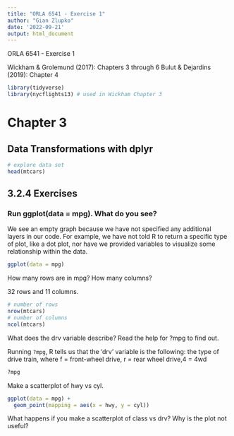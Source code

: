 ```yaml
---
title: "ORLA 6541 - Exercise 1"
author: "Gian Zlupko"
date: '2022-09-21'
output: html_document
---
```


ORLA 6541 - Exercise 1 

Wickham & Grolemund (2017): Chapters 3 through 6
Bulut & Dejardins (2019): Chapter 4

```r
library(tidyverse) 
library(nycflights13) # used in Wickham Chapter 3 
```

# Chapter 3 
## Data Transformations with dplyr 


```r
# explore data set
head(mtcars) 
```

## 3.2.4 Exercises
### Run ggplot(data = mpg). What do you see?
We see an empty graph because we have not specified any additional layers in our code. For example, we have not told R to return a specific type of plot, like a dot plot, nor have we provided variables to visualize some relationship within the data. 

```r
ggplot(data = mpg) 
```


How many rows are in mpg? How many columns?

32 rows and 11 columns. 

```r

# number of rows 
nrow(mtcars)
# number of columns
ncol(mtcars) 

```


What does the drv variable describe? Read the help for ?mpg to find out.

Running `?mpg`, R tells us that the 'drv' variable is the following: the type of drive train, where f = front-wheel drive, r = rear wheel drive,4 = 4wd 

```r
?mpg 
```


Make a scatterplot of hwy vs cyl.

```r

ggplot(data = mpg) + 
  geom_point(mapping = aes(x = hwy, y = cyl))

```


What happens if you make a scatterplot of class vs drv? Why is the plot not useful?



